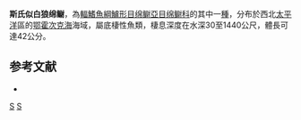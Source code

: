 {{Speciesbox
| taxon = Lycogrammoides schmidti
| binomial_authority = [[Soldatov|Soldatov]] & [[Lindberg|Lindberg]], 1929
| status = NE
| status_system = IUCN3.1
}}

'''斯氏似白狼绵鳚'''，為[[輻鰭魚綱|輻鰭魚綱]][[鱸形目|鱸形目]][[绵鳚亞目|绵鳚亞目]][[绵鳚科|绵鳚科]]的其中一[[種|種]]，分布於西北[[太平洋|太平洋]]區的[[鄂霍次克海|鄂霍次克海]]海域，屬底棲性魚類，棲息深度在水深30至1440公尺，體長可達42公分。

==参考文献==
*{{FishBase_species|genus=Lycogrammoides|species=schmidti|year=2012|month=3}}

{{鱸形目小作品}}

{{Taxonbar}}
[[Category:1929年描述的鱼类|S]]
[[Category:似白狼绵鳚属|S]]